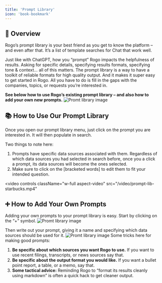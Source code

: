 ```yaml
---
title: 'Prompt Library'
icon: 'book-bookmark'
---
```


## 🤖 Overview
Rogo’s prompt library is your best friend as you get to know the platform – and even after that. It’s a list of template searches for Chat that work well.

Just like with ChatGPT, how you “prompt” Rogo impacts the helpfulness of results. Asking for specific details, specifying results formats, specifying tone & context… all of this matters. The prompt library is a way to have a toolkit of reliable formats for high quality output. And it makes it super easy to get started in Rogo. All you have to do is fill in the gaps with the companies, topics, or requests you’re interested in.

**See below how to use Rogo’s existing prompt library – and also how to add your own new prompts.**
<img
	className="block dark:hidden"
	src="/images/promt-library-1.png"
	alt="Promt library image"
/>

## 📚 How to Use Our Prompt Library
Once you open our prompt library menu, just click on the prompt you are interested in. It will then populate in search.

Two things to note here:
1. Prompts have specific data sources associated with them. Regardless of which data sources you had selected in search before, once you a click a prompt, its data sources will become the ones selected.
2. Make sure to click on the [bracketed words] to edit them to fit your intended question.

<video
	controls
	className="w-full aspect-video"
	src="/video/prompt-lib-starbucks.mp4"
></video>

## ➕ How to Add Your Own Prompts
Adding your own prompts to your prompt library is easy. Start by clicking on the “+” symbol.
<img
	className="block dark:hidden"
	src="/images/promt-library-2.png"
	alt="Promt library image"
/>

Then write out your prompt, giving it a name and specifying which data sources should be used for it. 
<img
	className="block dark:hidden"
	src="/images/promt-library-3.png"
	alt="Promt library image"
/>
Some tricks here for making good prompts:

1. **Be specific about which sources you want Rogo to use.** If you want to use recent filings, transcripts, or news sources say that.
2. **Be specific about the output format you would like.** If you want a bullet point report, a table, or a memo, say that.
3. **Some tactical advice:** Reminding Rogo to “format its results cleanly using markdown” is often a quick hack to get cleaner output.
